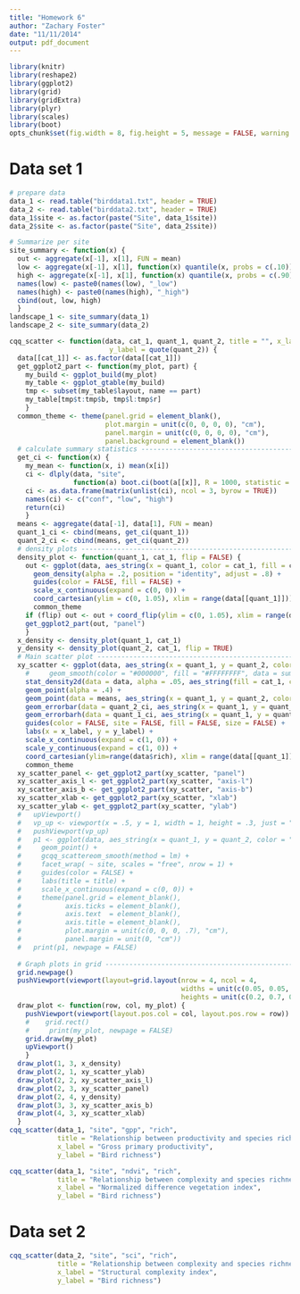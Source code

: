 ```yaml
---
title: "Homework 6"
author: "Zachary Foster"
date: "11/11/2014"
output: pdf_document
---
```


```r
library(knitr)
library(reshape2)
library(ggplot2)
library(grid)
library(gridExtra)
library(plyr)
library(scales)
library(boot)
opts_chunk$set(fig.width = 8, fig.height = 5, message = FALSE, warning = FALSE, echo = FALSE)
```


Data set 1
==========



```r
# prepare data
data_1 <- read.table("birddata1.txt", header = TRUE)
data_2 <- read.table("birddata2.txt", header = TRUE)
data_1$site <- as.factor(paste("Site", data_1$site))
data_2$site <- as.factor(paste("Site", data_2$site))
```

```r
# Summarize per site
site_summary <- function(x) {
  out <- aggregate(x[-1], x[1], FUN = mean)
  low <- aggregate(x[-1], x[1], function(x) quantile(x, probs = c(.10)))[-1]
  high <- aggregate(x[-1], x[1], function(x) quantile(x, probs = c(.90)))[-1]
  names(low) <- paste0(names(low), "_low")
  names(high) <- paste0(names(high), "_high")
  cbind(out, low, high)
  }
landscape_1 <- site_summary(data_1)
landscape_2 <- site_summary(data_2)
```


```r
cqq_scatter <- function(data, cat_1, quant_1, quant_2, title = "", x_label = quote(quant_1),
                         y_label = quote(quant_2)) {
  data[[cat_1]] <- as.factor(data[[cat_1]])
  get_ggplot2_part <- function(my_plot, part) {
    my_build <- ggplot_build(my_plot)
    my_table <- ggplot_gtable(my_build)
    tmp <- subset(my_table$layout, name == part)
    my_table[tmp$t:tmp$b, tmp$l:tmp$r]
    }
  common_theme <- theme(panel.grid = element_blank(),
                        plot.margin = unit(c(0, 0, 0, 0), "cm"),
                        panel.margin = unit(c(0, 0, 0, 0), "cm"),
                        panel.background = element_blank())
  # calculate summary statistics -------------------------------------------------------------------
  get_ci <- function(x) {
    my_mean <- function(x, i) mean(x[i])
    ci <- dlply(data, "site",
                function(a) boot.ci(boot(a[[x]], R = 1000, statistic = my_mean), type = "norm")$normal)
    ci <- as.data.frame(matrix(unlist(ci), ncol = 3, byrow = TRUE))
    names(ci) <- c("conf", "low", "high")
    return(ci)
    }
  means <- aggregate(data[-1], data[1], FUN = mean)
  quant_1_ci <- cbind(means, get_ci(quant_1))
  quant_2_ci <- cbind(means, get_ci(quant_2))
  # density plots ----------------------------------------------------------------------------------
  density_plot <- function(quant_1, cat_1, flip = FALSE) {
    out <- ggplot(data, aes_string(x = quant_1, color = cat_1, fill = cat_1, y='..scaled..')) +
      geom_density(alpha = .2, position = "identity", adjust = .8) +
      guides(color = FALSE, fill = FALSE) +
      scale_x_continuous(expand = c(0, 0)) + 
      coord_cartesian(ylim = c(0, 1.05), xlim = range(data[[quant_1]])) +
      common_theme
    if (flip) out <- out + coord_flip(ylim = c(0, 1.05), xlim = range(data[[quant_1]]))
    get_ggplot2_part(out, "panel")
    }
  x_density <- density_plot(quant_1, cat_1)
  y_density <- density_plot(quant_2, cat_1, flip = TRUE)
  # Main scatter plot ------------------------------------------------------------------------------
  xy_scatter <- ggplot(data, aes_string(x = quant_1, y = quant_2, color = cat_1)) +
    #     geom_smooth(color = "#000000", fill = "#FFFFFFFF", data = summarized, aes_string(x = quant_1, y = quant_2, group = 1), method = lm) +
    stat_density2d(data = data, alpha = .05, aes_string(fill = cat_1, color = NULL), geom="polygon", n = 100, bins=10) +
    geom_point(alpha = .4) +
    geom_point(data = means, aes_string(x = quant_1, y = quant_2, color = cat_1, size = 12)) +
    geom_errorbar(data = quant_2_ci, aes_string(x = quant_1, y = quant_2, ymin = "low", ymax = "high", width = 0, size = 4)) +
    geom_errorbarh(data = quant_1_ci, aes_string(x = quant_1, y = quant_2, xmin = "low", xmax = "high", height = 0, size = 4)) +
    guides(color = FALSE, site = FALSE, fill = FALSE, size = FALSE) +
    labs(x = x_label, y = y_label) +
    scale_x_continuous(expand = c(1, 0)) +
    scale_y_continuous(expand = c(1, 0)) +
    coord_cartesian(ylim=range(data$rich), xlim = range(data[[quant_1]])) +
    common_theme
  xy_scatter_panel <- get_ggplot2_part(xy_scatter, "panel")
  xy_scatter_axis_l <- get_ggplot2_part(xy_scatter, "axis-l")
  xy_scatter_axis_b <- get_ggplot2_part(xy_scatter, "axis-b")
  xy_scatter_xlab <- get_ggplot2_part(xy_scatter, "xlab")
  xy_scatter_ylab <- get_ggplot2_part(xy_scatter, "ylab")
  #   upViewport()
  #   vp_up <- viewport(x = .5, y = 1, width = 1, height = .3, just = "top")
  #   pushViewport(vp_up)
  #   p1 <- ggplot(data, aes_string(x = quant_1, y = quant_2, color = "site")) +
  #     geom_point() +
  #     gcqq_scattereom_smooth(method = lm) +
  #     facet_wrap( ~ site, scales = "free", nrow = 1) +
  #     guides(color = FALSE) +
  #     labs(title = title) +
  #     scale_x_continuous(expand = c(0, 0)) +
  #     theme(panel.grid = element_blank(), 
  #           axis.ticks = element_blank(), 
  #           axis.text  = element_blank(), 
  #           axis.title = element_blank(), 
  #           plot.margin = unit(c(0, 0, 0, .7), "cm"), 
  #           panel.margin = unit(0, "cm"))
  #   print(p1, newpage = FALSE)
  
  # Graph plots in grid ----------------------------------------------------------------------------
  grid.newpage()
  pushViewport(viewport(layout=grid.layout(nrow = 4, ncol = 4,
                                           widths = unit(c(0.05, 0.05, 0.7, 0.2), "null"),
                                           heights = unit(c(0.2, 0.7, 0.05, 0.05), "null"))))
  draw_plot <- function(row, col, my_plot) {
    pushViewport(viewport(layout.pos.col = col, layout.pos.row = row))
    #    grid.rect()
    #     print(my_plot, newpage = FALSE)
    grid.draw(my_plot)
    upViewport()
    }
  draw_plot(1, 3, x_density)
  draw_plot(2, 1, xy_scatter_ylab)
  draw_plot(2, 2, xy_scatter_axis_l)
  draw_plot(2, 3, xy_scatter_panel)
  draw_plot(2, 4, y_density)
  draw_plot(3, 3, xy_scatter_axis_b)
  draw_plot(4, 3, xy_scatter_xlab)
  }
cqq_scatter(data_1, "site", "gpp", "rich", 
            title = "Relationship between productivity and species richness in data set 1",
            x_label = "Gross primary productivity",
            y_label = "Bird richness")
```

```r
cqq_scatter(data_1, "site", "ndvi", "rich", 
            title = "Relationship between complexity and species richness in data set 1",
            x_label = "Normalized difference vegetation index",
            y_label = "Bird richness")
```


Data set 2
==========

```r
cqq_scatter(data_2, "site", "sci", "rich", 
            title = "Relationship between complexity and species richness in data set 2",
            x_label = "Structural complexity index",
            y_label = "Bird richness")
```

